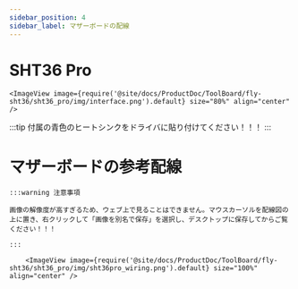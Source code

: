 ```yaml
---
sidebar_position: 4
sidebar_label: マザーボードの配線
---
```


# SHT36 Pro

    <ImageView image={require('@site/docs/ProductDoc/ToolBoard/fly-sht36/sht36_pro/img/interface.png').default} size="80%" align="center" />

:::tip
付属の青色のヒートシンクをドライバに貼り付けてください！！！
:::

# マザーボードの参考配線

    :::warning 注意事項

    画像の解像度が高すぎるため、ウェブ上で見ることはできません。マウスカーソルを配線図の上に置き、右クリックして「画像を別名で保存」を選択し、デスクトップに保存してからご覧ください！！！

    :::

        <ImageView image={require('@site/docs/ProductDoc/ToolBoard/fly-sht36/sht36_pro/img/sht36pro_wiring.png').default} size="100%" align="center" />